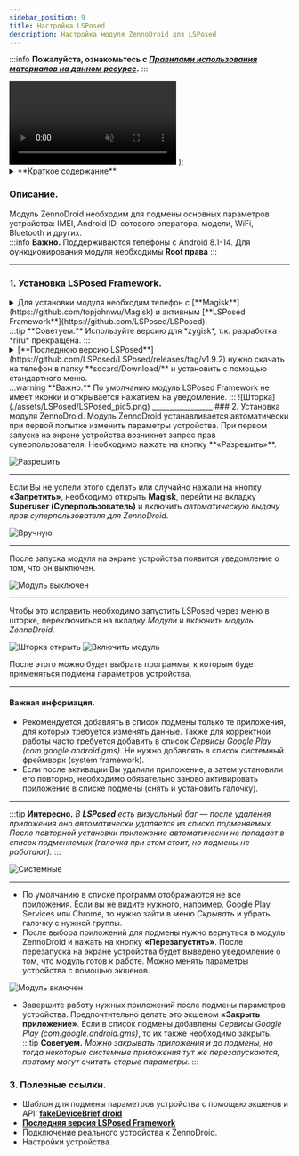 ```yaml
---
sidebar_position: 9
title: Настройка LSPosed
description: Настройка модуля ZennoDroid для LSPosed
---
```


:::info **Пожалуйста, ознакомьтесь с [*Правилами использования материалов на данном ресурсе*](../Disclaimer).**
:::

  <video controls playsInline muted preload="auto" className='docsVideo'>
    <source src={source} type="video/mp4" />
</video>
);

<details>
<summary>**Краткое содержание**</summary>
<!--All you need is a blank line-->

    + Установка **LSPosed Framework**.
    + Установка **модуля ZennoDroid**.  
    + Полезные ссылки.
</details>

### Описание. 
Модуль ZennoDroid необходим для подмены основных параметров устройства: IMEI, Android ID, сотового оператора, модели, WiFi, Bluetooth и других.  
:::info **Важно.**
Поддерживаются телефоны с Android 8.1-14. Для функционирования модуля необходимы **Root права**
:::  
_________________  
### 1. Установка LSPosed Framework.    
  
<details>
<summary>Для установки модуля необходим телефон с [**Magisk**](https://github.com/topjohnwu/Magisk) и активным [**LSPosed Framework**](https://github.com/LSPosed/LSPosed).</summary>  

 ![Magisk](./assets/LSPosed/LSPosed_pic1.png) ![zygisk](./assets/LSPosed/LSPosed_pic2.png) 
</details>   
:::tip **Советуем.**
Используйте версию для *zygisk*, т.к. разработка *riru* прекращена.
:::
<details>
<summary>[**Последнюю версию LSPosed**](https://github.com/LSPosed/LSPosed/releases/tag/v1.9.2) нужно скачать на телефон в папку **sdcard/Download/** и установить с помощью стандартного меню.</summary>  

![Из хранилища](./assets/LSPosed/LSPosed_pic3.png) ![LSposed](./assets/LSPosed/LSPosed_pic4.png) 
</details>
:::warning **Важно.**
По умолчанию модуль LSPosed Framework не имеет иконки и открывается нажатием на уведомление.
:::  
![Шторка](./assets/LSPosed/LSPosed_pic5.png)  
_________________
### 2. Установка модуля ZennoDroid.  
Модуль ZennoDroid устанавливается автоматически при первой попытке изменить параметры устройства.  
При первом запуске на экране устройства возникнет запрос прав суперпользователя.  
Необходимо нажать на кнопку **«Разрешить»**.  

![Разрешить](./assets/LSPosed/LSPosed_pic6.png)  
_________________
Если Вы не успели этого сделать или случайно нажали на кнопку **«Запретить»**, необходимо открыть **Magisk**, перейти на вкладку **Superuser (Суперпользователь)** и включить *автоматическую выдачу прав суперпользователя для ZennoDroid*.  

![Вручную](./assets/LSPosed/LSPosed_pic7.png)  
_________________
После запуска модуля на экране устройства появится уведомление о том, что он выключен.  

![Модуль выключен](./assets/LSPosed/LSPosed_pic8.png)  
_________________  
Чтобы это исправить необходимо запустить LSPosed через меню в шторке, переключиться на вкладку *Модули* и включить *модуль ZennoDroid*.    

 ![Шторка открыть](./assets/LSPosed/LSPosed_pic9.png) ![Включить модуль](./assets/LSPosed/LSPosed_pic10.png) 

После этого можно будет выбрать программы, к которым будет применяться подмена параметров устройства.  
_________________
#### Важная информация.  
- Рекомендуется добавлять в список подмены только те приложения, для которых требуется изменять данные. Также для корректной работы часто требуется добавить в список *Сервисы Google Play (com.google.android.gms)*. Не нужно добавлять в список системный фреймворк (system framework).  
- Если после активации Вы удалили приложение, а затем установили его повторно, необходимо обязательно заново активировать приложение в списке подмены (снять и установить галочку).  
_________________  
:::tip **Интересно.**
*В **LSPosed** есть визуальный баг — после удаления приложения оно автоматически удаляется из списка подменяемых. После повторной установки приложение автоматически не попадает в список подменяемых (галочка при этом стоит, но подмены не работают).*
:::     

![Системные](./assets/LSPosed/LSPosed_pic11.png)  
_________________
- По умолчанию в списке программ отображаются не все приложения. Если вы не видите нужного, например, Google Play Services или Chrome, то нужно зайти в меню *Скрывать* и убрать галочку с нужной группы.  
- После выбора приложений для подмены нужно вернуться в модуль ZennoDroid и нажать на кнопку **«Перезапустить»**. После перезапуска на экране устройства будет выведено уведомление о том, что модуль готов к работе. Можно менять параметры устройства с помощью экшенов.  

![Модуль включен](./assets/LSPosed/LSPosed_pic12.png)
- Завершите работу нужных приложений после подмены параметров устройства. Предпочтительно делать это экшеном **«Закрыть приложение»**. Если в список подмены добавлены *Сервисы Google Play (com.google.android.gms)*, то их также необходимо закрыть.  
:::tip **Советуем.**
*Можно закрывать приложения и до подмены, но тогда некоторые системные приложения тут же перезапускаются, поэтому могут считать старые параметры.*
:::  

### 3. Полезные ссылки.  
- Шаблон для подмены параметров устройства с помощью экшенов и API: [**fakeDeviceBrief.droid**](https://www.dropbox.com/scl/fi/xkyhg4e72l9su4xvqsdn9/fakeDeviceBrief.droid?rlkey=583ltzuficlyh0kxrma83qodb&dl=0)  
- [**Последняя версия LSPosed Framework**](https://github.com/LSPosed/LSPosed/releases/tag/v1.9.2)  
- Подключение реального устройства к ZennoDroid.  
- Настройки устройства.

 